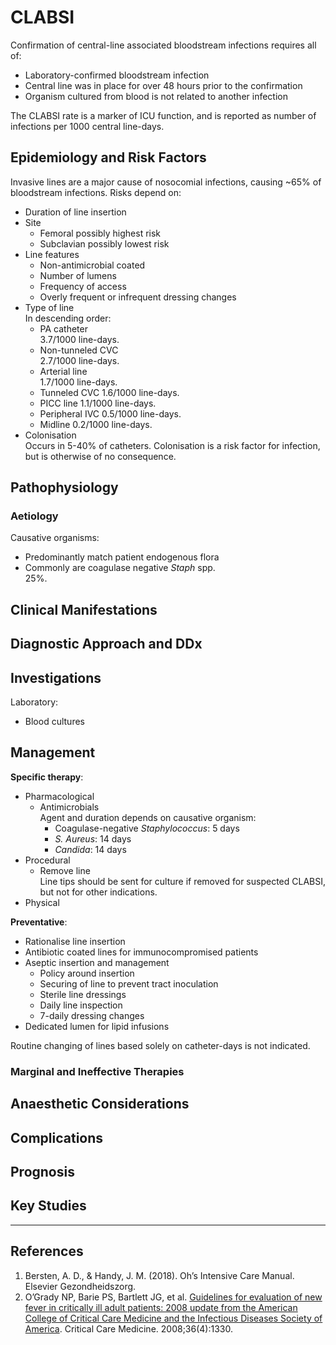 # CLABSI

Confirmation of central-line associated bloodstream infections requires all of:

* Laboratory-confirmed bloodstream infection
* Central line was in place for over 48 hours prior to the confirmation
* Organism cultured from blood is not related to another infection

:::column-margin
The CLABSI rate is a marker of ICU function, and is reported as number of infections per 1000 central line-days.
:::

## Epidemiology and Risk Factors

Invasive lines are a major cause of nosocomial infections, causing ~65% of bloodstream infections. Risks depend on:

* Duration of line insertion
* Site
	* Femoral possibly highest risk
	* Subclavian possibly lowest risk
* Line features
	* Non-antimicrobial coated
	* Number of lumens
	* Frequency of access
	* Overly frequent or infrequent dressing changes
* Type of line\
In descending order:
	* PA catheter\
	3.7/1000 line-days.
	* Non-tunneled CVC\
	2.7/1000 line-days.
	* Arterial line\
	1.7/1000 line-days.
	* Tunneled CVC
	1.6/1000 line-days.
	* PICC line
	1.1/1000 line-days.
	* Peripheral IVC
	0.5/1000 line-days.
	* Midline
	0.2/1000 line-days.
* Colonisation\
Occurs in 5-40% of catheters. Colonisation is a risk factor for infection, but is otherwise of no consequence.


## Pathophysiology

### Aetiology

Causative organisms:

* Predominantly match patient endogenous flora
* Commonly are coagulase negative *Staph* spp.\
25%.

## Clinical Manifestations

## Diagnostic Approach and DDx

## Investigations

Laboratory:

* Blood cultures



## Management

**Specific therapy**:

* Pharmacological
	* Antimicrobials\
	Agent and duration depends on causative organism:
		* Coagulase-negative *Staphylococcus*: 5 days
		* *S. Aureus*: 14 days
		* *Candida*: 14 days
* Procedural
	* Remove line\
	Line tips should be sent for culture if removed for suspected CLABSI, but not for other indications.
* Physical


**Preventative**:

* Rationalise line insertion
* Antibiotic coated lines for immunocompromised patients
* Aseptic insertion and management
	* Policy around insertion
	* Securing of line to prevent tract inoculation
	* Sterile line dressings
	* Daily line inspection
	* 7-daily dressing changes
* Dedicated lumen for lipid infusions

:::column-margin
Routine changing of lines based solely on catheter-days is not indicated.
:::

### Marginal and Ineffective Therapies

## Anaesthetic Considerations

## Complications

## Prognosis

## Key Studies


---

## References

1. Bersten, A. D., & Handy, J. M. (2018). Oh’s Intensive Care Manual. Elsevier Gezondheidszorg.
2. O’Grady NP, Barie PS, Bartlett JG, et al. [Guidelines for evaluation of new fever in critically ill adult patients: 2008 update from the American College of Critical Care Medicine and the Infectious Diseases Society of America](https://journals.lww.com/ccmjournal/Fulltext/2008/04000/Guidelines_for_evaluation_of_new_fever_in.40.aspx). Critical Care Medicine. 2008;36(4):1330.

